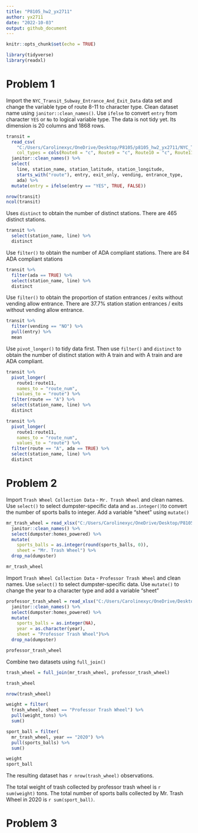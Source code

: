 ```yaml
---
title: "P8105_hw2_yx2711"
author: yx2711
date: "2022-10-03"
output: github_document
---
```


```r
knitr::opts_chunk$set(echo = TRUE)

library(tidyverse)
library(readxl)
```


# Problem 1

Import the `NYC_Transit_Subway_Entrance_And_Exit_Data` data set and change the variable type of route 8-11 to character type. Clean dataset name using `janitor::clean_names()`. Use `ifelse` to convert `entry` from character `YES` or `No` to logical variable type. 
The data is not tidy yet. Its dimension is 20 columns and 1868 rows.

```r
transit = 
  read_csv(
    "C:/Users/Carolinexyc/OneDrive/Desktop/P8105/p8105_hw2_yx2711/NYC_Transit_Subway_Entrance_And_Exit_Data.csv",
    col_types = cols(Route8 = "c", Route9 = "c", Route10 = "c", Route11 = "c")) %>% 
  janitor::clean_names() %>% 
  select(
    line, station_name, station_latitude, station_longitude, 
    starts_with("route"), entry, exit_only, vending, entrance_type, 
    ada) %>% 
  mutate(entry = ifelse(entry == "YES", TRUE, FALSE))

nrow(transit)
ncol(transit)
```

Uses `distinct` to obtain the number of distinct stations. There are 465 distinct stations.

```r
transit %>% 
  select(station_name, line) %>% 
  distinct
```

Use `filter()` to obtain the number of ADA compliant stations. There are 84 ADA compliant stations 

```r
transit %>% 
  filter(ada == TRUE) %>% 
  select(station_name, line) %>% 
  distinct
```

Use `filter()` to obtain the proportion of station entrances / exits without vending allow entrance. There are 37.7% station station entrances / exits without vending allow entrance.

```r
transit %>% 
  filter(vending == "NO") %>% 
  pull(entry) %>% 
  mean
```

Use `pivot_longer()` to tidy data first. Then use `filter()` and `distinct` to obtain the number of distinct station with A train and with A train and are ADA compliant.

```r
transit %>% 
  pivot_longer(
    route1:route11,
    names_to = "route_num",
    values_to = "route") %>% 
  filter(route == "A") %>% 
  select(station_name, line) %>% 
  distinct

transit %>% 
  pivot_longer(
    route1:route11,
    names_to = "route_num",
    values_to = "route") %>% 
  filter(route == "A", ada == TRUE) %>% 
  select(station_name, line) %>% 
  distinct
```


# Problem 2

Import `Trash Wheel Collection Data` - `Mr. Trash Wheel` and clean names. 
Use `select()` to select dumpster-specific data and `as.integer()`to convert the number of sports balls to integer.
Add a variable "sheet" using `mutate()`
```r
mr_trash_wheel = read_xlsx("C:/Users/Carolinexyc/OneDrive/Desktop/P8105/p8105_hw2_yx2711/Trash Wheel Collection Data.xlsx", sheet = 1) %>% 
  janitor::clean_names() %>% 
  select(dumpster:homes_powered) %>% 
  mutate(
    sports_balls = as.integer(round(sports_balls, 0)),
    sheet = "Mr. Trash Wheel") %>% 
  drop_na(dumpster)

mr_trash_wheel

```


Import `Trash Wheel Collection Data` - `Professor Trash Wheel` and clean names. 
Use `select()` to select dumpster-specific data.
Use `mutate()` to change the year to a character type and add a variable "sheet"
```r
professor_trash_wheel = read_xlsx("C:/Users/Carolinexyc/OneDrive/Desktop/P8105/p8105_hw2_yx2711/Trash Wheel Collection Data.xlsx", sheet = 2) %>% 
  janitor::clean_names() %>% 
  select(dumpster:homes_powered) %>% 
  mutate(
    sports_balls = as.integer(NA),
    year = as.character(year),
    sheet = "Professor Trash Wheel")%>% 
  drop_na(dumpster)

professor_trash_wheel
```

Combine two datasets using `full_join()`
```r
trash_wheel = full_join(mr_trash_wheel, professor_trash_wheel)

trash_wheel
```

```r
nrow(trash_wheel)

weight = filter(
  trash_wheel, sheet == "Professor Trash Wheel") %>% 
  pull(weight_tons) %>% 
  sum()

sport_ball = filter(
  mr_trash_wheel, year == "2020") %>% 
  pull(sports_balls) %>% 
  sum()

weight
sport_ball
```

The resulting dataset has `r nrow(trash_wheel)` observations.

The total weight of trash collected by professor trash wheel is `r sum(weight)` tons.
The total number of sports balls collected by Mr. Trash Wheel in 2020 is `r sum(sport_ball)`.



# Problem 3


```r

```

